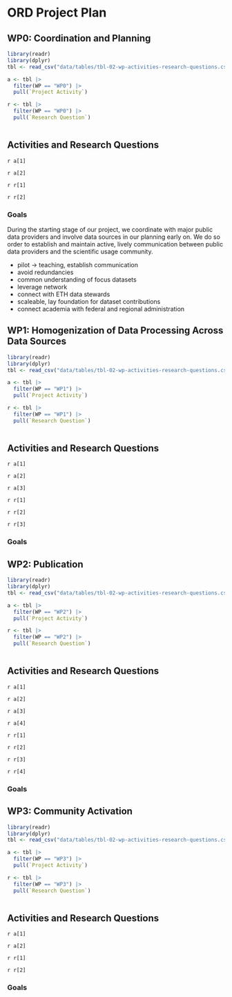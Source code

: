 
# ORD Project Plan

## WP0: Coordination and Planning

```r
library(readr)
library(dplyr)
tbl <- read_csv("data/tables/tbl-02-wp-activities-research-questions.csv") 

a <- tbl |>
  filter(WP == "WP0") |>
  pull(`Project Activity`)

r <- tbl |>
  filter(WP == "WP0") |>
  pull(`Research Question`)



```


::: {.callout-note}

# Activities and Research Questions

`r a[1]`

`r a[2]`

`r r[1]`

`r r[2]`

:::


### Goals {.unnumbered}

During the starting stage of our project, we coordinate with major public data providers and involve data sources in our planning early on. We do so order to establish and maintain active, lively communication between public data providers and the scientific usage community. 

- pilot -> teaching, establish communication 
- avoid redundancies
- common understanding of focus datasets
- leverage network
- connect with ETH data stewards
- scaleable, lay foundation for dataset contributions
- connect academia with federal and regional administration


## WP1: Homogenization of Data Processing Across Data Sources

```r
library(readr)
library(dplyr)
tbl <- read_csv("data/tables/tbl-02-wp-activities-research-questions.csv") 

a <- tbl |>
  filter(WP == "WP1") |>
  pull(`Project Activity`)

r <- tbl |>
  filter(WP == "WP1") |>
  pull(`Research Question`)



```


::: {.callout-note}

# Activities and Research Questions

`r a[1]`

`r a[2]`

`r a[3]`

`r r[1]`

`r r[2]`

`r r[3]`

:::


### Goals



## WP2: Publication

```r
library(readr)
library(dplyr)
tbl <- read_csv("data/tables/tbl-02-wp-activities-research-questions.csv") 

a <- tbl |>
  filter(WP == "WP2") |>
  pull(`Project Activity`)

r <- tbl |>
  filter(WP == "WP2") |>
  pull(`Research Question`)



```



::: {.callout-note}

# Activities and Research Questions

`r a[1]`

`r a[2]`

`r a[3]`

`r a[4]`

`r r[1]`

`r r[2]`

`r r[3]`

`r r[4]`

:::


### Goals



## WP3: Community Activation

```r
library(readr)
library(dplyr)
tbl <- read_csv("data/tables/tbl-02-wp-activities-research-questions.csv") 

a <- tbl |>
  filter(WP == "WP3") |>
  pull(`Project Activity`)

r <- tbl |>
  filter(WP == "WP3") |>
  pull(`Research Question`)



```


::: {.callout-note}

# Activities and Research Questions

`r a[1]`

`r a[2]`


`r r[1]`

`r r[2]`



:::


### Goals